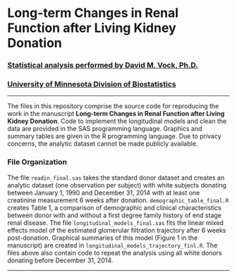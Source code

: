# Long-term Changes in Renal Function after Living Kidney Donation

### [Statistical analysis performed by David M. Vock, Ph.D.](https://sites.google.com/site/dmvock/)

### [University of Minnesota Division of Biostatistics](http://sph.umn.edu/biostatistics/)


---

The files in this repository comprise the source code for reproducing the work in the manuscript **Long-term Changes in Renal Function after Living Kidney Donation**. Code to implement the longitudinal models and clean the data are provided in the SAS programming language. Graphics and summary tables are given in the R programming language. Due to privacy concerns, the analytic dataset cannot be made publicly available. 

### File Organization

The file `readin_final.sas` takes the standard donor dataset and creates an analytic dataset (one observation per subject) with white subjects donating between January 1, 1990 and December 31, 2014 with at least one creatinine measurement 6 weeks after donation. `demographic_table_final.R` creates Table 1, a comparison of demographic and clinical characteristics between donor with and without a first degree family history of end stage renal disease. The file `longitudinal_models_final.sas` fits the linear mixed effects model of the estimated glomerular filtration trajectory after 6 weeks post-donation. Graphical summaries of this model (Figure 1 in the manuscript) are created in `longitudinal_models_trajectory_finl.R`. The files above also contain code to repeat the analysis using all white donors donating before December 31, 2014.     

---


